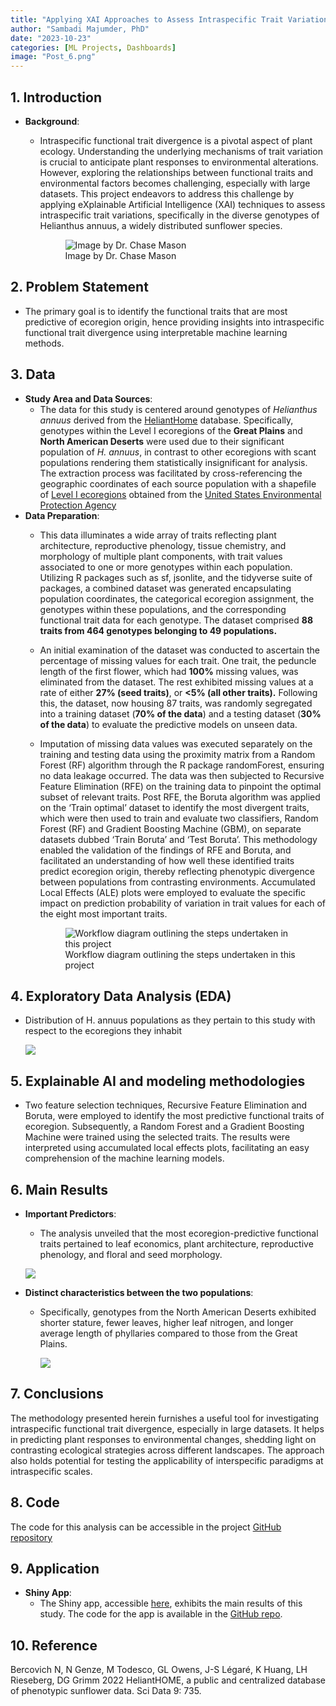 ```yaml
---
title: "Applying XAI Approaches to Assess Intraspecific Trait Variation in Ecology"
author: "Sambadi Majumder, PhD"
date: "2023-10-23"
categories: [ML Projects, Dashboards]
image: "Post_6.png"
---
```


## 1. **Introduction**

-   **Background**:
    -   Intraspecific functional trait divergence is a pivotal aspect of plant ecology. Understanding the underlying mechanisms of trait variation is crucial to anticipate plant responses to environmental alterations. However, exploring the relationships between functional traits and environmental factors becomes challenging, especially with large datasets. This project endeavors to address this challenge by applying eXplainable Artificial Intelligence (XAI) techniques to assess intraspecific trait variations, specifically in the diverse genotypes of Helianthus annuus, a widely distributed sunflower species.

        ![Image by Dr. Chase Mason](Image%20(2).jpg)

## 2. **Problem Statement**

-   The primary goal is to identify the functional traits that are most predictive of ecoregion origin, hence providing insights into intraspecific functional trait divergence using interpretable machine learning methods.

## 3. **Data**

-   **Study Area and Data Sources**:
    -   The data for this study is centered around genotypes of *Helianthus annuus* derived from the [HeliantHome](http://www.helianthome.org/) database. Specifically, genotypes within the Level I ecoregions of the **Great Plains** and **North American Deserts** were used due to their significant population of *H. annuus*, in contrast to other ecoregions with scant populations rendering them statistically insignificant for analysis. The extraction process was facilitated by cross-referencing the geographic coordinates of each source population with a shapefile of [Level I ecoregions](https://www.epa.gov/eco-research/ecoregions-north-america#:~:text=Level%20I%20ecological%20regions%20are,Temperate%20Sierras%2C%20Tropical%20Dry%20Forests) obtained from the [United States Environmental Protection Agency](https://www.epa.gov/eco-research/ecoregions)
-   **Data Preparation**:
    -   This data illuminates a wide array of traits reflecting plant architecture, reproductive phenology, tissue chemistry, and morphology of multiple plant components, with trait values associated to one or more genotypes within each population. Utilizing R packages such as sf, jsonlite, and the tidyverse suite of packages, a combined dataset was generated encapsulating population coordinates, the categorical ecoregion assignment, the genotypes within these populations, and the corresponding functional trait data for each genotype. The dataset comprised **88 traits from 464 genotypes belonging to 49 populations.**

    -   An initial examination of the dataset was conducted to ascertain the percentage of missing values for each trait. One trait, the peduncle length of the first flower, which had **100%** missing values, was eliminated from the dataset. The rest exhibited missing values at a rate of either **27% (seed traits)**, or **\<5% (all other traits).** Following this, the dataset, now housing 87 traits, was randomly segregated into a training dataset (**70% of the data**) and a testing dataset (**30% of the data**) to evaluate the predictive models on unseen data.

    -   Imputation of missing data values was executed separately on the training and testing data using the proximity matrix from a Random Forest (RF) algorithm through the R package randomForest, ensuring no data leakage occurred. The data was then subjected to Recursive Feature Elimination (RFE) on the training data to pinpoint the optimal subset of relevant traits. Post RFE, the Boruta algorithm was applied on the 'Train optimal' dataset to identify the most divergent traits, which were then used to train and evaluate two classifiers, Random Forest (RF) and Gradient Boosting Machine (GBM), on separate datasets dubbed 'Train Boruta' and 'Test Boruta'. This methodology enabled the validation of the findings of RFE and Boruta, and facilitated an understanding of how well these identified traits predict ecoregion origin, thereby reflecting phenotypic divergence between populations from contrasting environments. Accumulated Local Effects (ALE) plots were employed to evaluate the specific impact on prediction probability of variation in trait values for each of the eight most important traits.

        ![Workflow diagram outlining the steps undertaken in this project](Workflow_post6.png)

## 4. **Exploratory Data Analysis (EDA)**

-   Distribution of H. annuus populations as they pertain to this study with respect to the ecoregions they inhabit

    ![](Post_6.png)

## 5. Explainable AI and modeling methodologies

-   Two feature selection techniques, Recursive Feature Elimination and Boruta, were employed to identify the most predictive functional traits of ecoregion. Subsequently, a Random Forest and a Gradient Boosting Machine were trained using the selected traits. The results were interpreted using accumulated local effects plots, facilitating an easy comprehension of the machine learning models.

## 6. Main **Results**

-   **Important Predictors**:

    -   The analysis unveiled that the most ecoregion-predictive functional traits pertained to leaf economics, plant architecture, reproductive phenology, and floral and seed morphology.

    ![](Figure%207.jpg)

-   **Distinct characteristics between the two populations**:

    -   Specifically, genotypes from the North American Deserts exhibited shorter stature, fewer leaves, higher leaf nitrogen, and longer average length of phyllaries compared to those from the Great Plains.

        ![](Figure%208.jpg)

## 7. Conclusions

The methodology presented herein furnishes a useful tool for investigating intraspecific functional trait divergence, especially in large datasets. It helps in predicting plant responses to environmental changes, shedding light on contrasting ecological strategies across different landscapes. The approach also holds potential for testing the applicability of interspecific paradigms at intraspecific scales.

## 8. Code

The code for this analysis can be accessible in the project [GitHub repository](https://github.com/SamMajumder/Applying-XAI-approaches-to-ecology)

## 9. **Application**

-   **Shiny App**:
    -   The Shiny app, accessible [here](https://sammajumder.shinyapps.io/TraitDivergenceIntraSpecific/), exhibits the main results of this study. The code for the app is available in the [GitHub repo](https://github.com/SamMajumder/Applying-XAI-approaches-to-ecology-Shiny).

## 10. Reference

Bercovich N, N Genze, M Todesco, GL Owens, J-S Légaré, K Huang, LH Rieseberg, DG Grimm 2022 HeliantHOME, a public and centralized database of phenotypic sunflower data. Sci Data 9: 735.

## 
